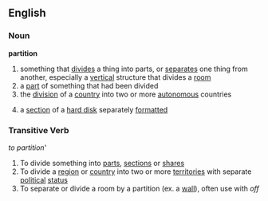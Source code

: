 ==English==
===Noun===
'''partition'''
# something that [[divide]]s a thing into parts, or [[separate]]s one thing from another, especially a [[vertical]] structure that divides a [[room]]
# a [[part]] of something that had been divided
# the [[division]] of a [[country]] into two or more [[autonomous]] countries
#{{computing}} a [[section]] of a [[hard disk]] separately [[formatted]]

=== Transitive Verb ===
''to partition'''
# To divide something into [[parts]], [[section]]s or [[share]]s
# To divide a [[region]] or [[country]] into two or more [[territories]] with separate [[political]] [[status]]
# To separate or divide a room by a partition (ex. a [[wall]]), often use with ''off''